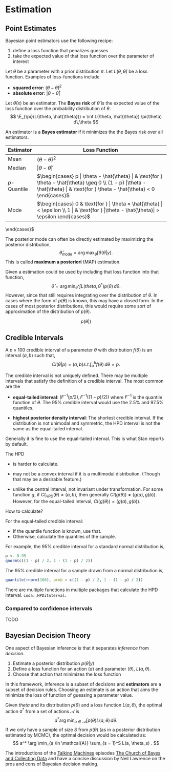 # Estimation

## Point Estimates

Bayesian point estimators use the following recipe: 

1.  define a loss function that penalizes guesses
1.  take the expected value of that loss function over the parameter of interest

Let $\theta$ be a parameter with a prior distribution $\pi$.
Let $L(\theta, \hat{\theta})$ be a loss function. Examples of loss-functions include

-   **squared error**: $(\theta - \hat{\theta})^2$
-   **absolute error**: $|\theta - \hat{\theta}|$

Let $\hat{\theta}(x)$ be an estimator.
The **Bayes risk** of $\hat{\theta}$ is the expected value of the loss function over the probability distribution of $\theta$.
$$
\E_{\pi}(L(\theta, \hat{\theta})) = \int L(\theta, \hat{\theta}) \pi(\theta) d\,\theta
$$

An estimator is a **Bayes estimator** if it minimizes the the Bayes risk over all estimators.

<!--lint disable table-cell-padding table-pipe-alignment  -->

| Estimator       |  Loss Function                                                                                                                                                                           |
| --------------- | ---------------------------------------------------------------------------------------------------------------------------------------------------------------------------------------- |
| Mean            |  $(\theta - \hat{\theta})^2$                                                                                                                                                             |
| Median          |  $|\theta - \hat{\theta}|$                                                                                                                                                               |
| $p$-Quantile    |  $\begin{cases} p | \theta - \hat{\theta} | & \text{for } \theta - \hat{\theta} \geq 0 \\ (1 - p) |\theta - \hat{\theta} | & \text{for } \theta - \hat{\theta} < 0  \end{cases}$  |
| Mode            |  $\begin{cases} 0 & \text{for } | \theta = \hat{\theta} | < \epsilon \\ 1 | & \text{for } |\theta - \hat{\theta}| > \epsilon \end{cases}$                                                            |
\end{cases}$

<!--lint enable table-cell-padding table-pipe-alignment  -->

The posterior mode can often be directly estimated by maximizing the posterior distribution,
$$
\hat{\theta}_{\text{mode}} = \arg \max_{\theta} \int \theta(\theta | y) .
$$
This is called **maximum a posteriori** (MAP) estimation.

Given a estimation could be used by including that loss function into that function,
$$
\hat\theta = \arg \min_{\theta^*} \int L(theta, \theta^*) p(\theta) \,d\theta .
$$
However, since that still requires integrating over the distribution of $\theta$.
In cases where the form of $p(\theta)$ is known, this may have a closed form.
In the cases of most posterior distributions, this would require some sort of approximation of the distribution of $p(\theta)$.

$$
p(\theta | )
$$

## Credible Intervals

<!-- TODO: I need better notation here -->

A $p \times 100$ credible interval of a parameter $\theta$ with distribution $f(\theta)$ is an interval $(a, b)$ such that,
$$
CI(\theta | p) = (a, b) s.t. \int_{a}^{b} f(\theta) \,d\theta = p.
$$

The credible interval is not uniquely defined.
There may be multiple intervals that satisfy the definition of a credible interval.
The most common are the 

-   **equal-tailed interval**: $(F^{-1}(p / 2), F^{-1}((1 - p) / 2))$ where $F^{-1}$ is the quantile function of $\theta$.
    The 95% credible interval would use the 2.5% and 97.5% quantiles.

-   **highest posterior density interval**: The shortest credible interval. 
    If the distribution is not unimodal and symmetric, the HPD interval is not the same as the equal-tailed interval.

Generally it is fine to use the equal-tailed interval. This is what Stan reports by default.

The HPD

-   is harder to calculate. 

-   may not be a convex interval if it is a multimodal distribution. (Though that may be a desirable feature.)

-   unlike the central interval, not invariant under transformation. For some function $g$,
    if $CI_{HPD}(\theta) = (a, b)$, then generally $CI(g(\theta)) \neq (g(a), g(b))$. 
    However, for the equal-tailed interval, $CI(g(\theta)) = (g(a), g(b))$.

How to calculate? 

For the equal-tailed credible interval:

-   If the quantile function is known, use that.
-   Otherwise, calculate the quantiles of the sample.

For example, the 95% credible interval for a standard normal distribution is,
```r
p <- 0.95
qnorm(c((1 - p) / 2, 1 - (1 - p) / 2))
```
The 95% credible interval for a sample drawn from a normal distribution is,
```r
quantile(rnorm(100), prob = c((1 - p) / 2, 1 - (1 - p) / 2))
```

There are multiple functions in multiple packages that calculate the HPD interval.
`coda::HPDitnterval`.

### Compared to confidence intervals

TODO

## Bayesian Decision Theory

One aspect of Bayesian inference is that it separates *inference* from *decision*.

1.  Estimate a posterior distribution $p(\theta | y)$
1.  Define a loss function for an action ($a$) and parameter ($\theta$), $L(a, \theta)$.
1.  Choose that action that minimizes the loss function

In this framework, inference is a subset of decisions and **estimators** are a subset of decision rules.
Choosing an estimate is an action that aims the minimize the loss of function of guessing a parameter value.

Given $theta$ and its distribution $p(\theta)$ and a loss function $L(a, \theta)$,
the optimal action $a^*$ from a set of actions $\mathcal{A}$ is
$$
a^* \arg \min_{a \in \mathcal{A}} \int p(\theta) L(a, \theta) \,d \theta .
$$
If we only have a sample of size $S$ from $p(\theta)$ (as in a posterior distribution estimated by MCMC), the optimal decision would be calculated as:
$$
a^* \arg \min_{a \in \mathcal{A}} \sum_{s = 1}^S L(a, \theta_s) .
$$

The introductions of the [Talking Machines](https://www.thetalkingmachines.com/episodes/data-science-africa-dina-machuve) episodes [The Church of Bayes and Collecting Data](https://www.thetalkingmachines.com/episodes/church-bayes-and-collecting-data)
and have a concise discussion by Neil Lawrence on the pros and cons of Bayesian decision making.
